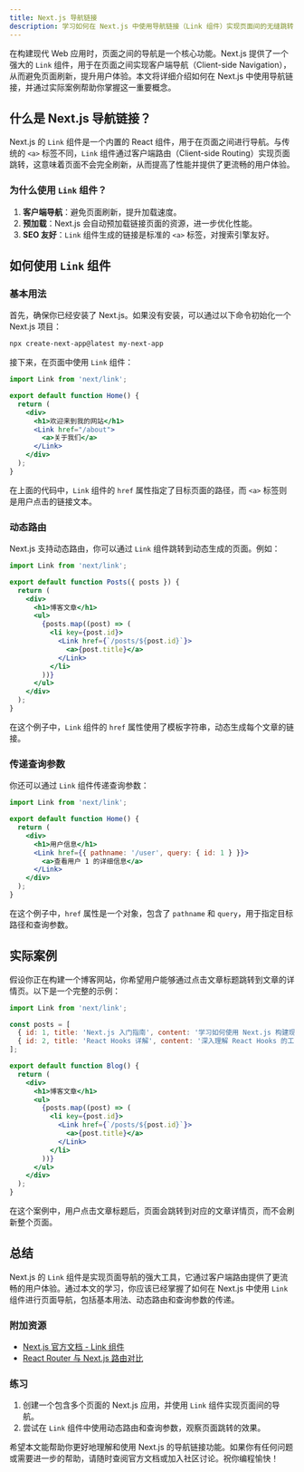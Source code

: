 ```yaml
---
title: Next.js 导航链接
description: 学习如何在 Next.js 中使用导航链接（Link 组件）实现页面间的无缝跳转，提升用户体验。
---
```


在构建现代 Web 应用时，页面之间的导航是一个核心功能。Next.js 提供了一个强大的 `Link` 组件，用于在页面之间实现客户端导航（Client-side Navigation），从而避免页面刷新，提升用户体验。本文将详细介绍如何在 Next.js 中使用导航链接，并通过实际案例帮助你掌握这一重要概念。

## 什么是 Next.js 导航链接？

Next.js 的 `Link` 组件是一个内置的 React 组件，用于在页面之间进行导航。与传统的 `<a>` 标签不同，`Link` 组件通过客户端路由（Client-side Routing）实现页面跳转，这意味着页面不会完全刷新，从而提高了性能并提供了更流畅的用户体验。

### 为什么使用 `Link` 组件？

1. **客户端导航**：避免页面刷新，提升加载速度。
2. **预加载**：Next.js 会自动预加载链接页面的资源，进一步优化性能。
3. **SEO 友好**：`Link` 组件生成的链接是标准的 `<a>` 标签，对搜索引擎友好。

## 如何使用 `Link` 组件

### 基本用法

首先，确保你已经安装了 Next.js。如果没有安装，可以通过以下命令初始化一个 Next.js 项目：

```bash
npx create-next-app@latest my-next-app
```

接下来，在页面中使用 `Link` 组件：

```jsx
import Link from 'next/link';

export default function Home() {
  return (
    <div>
      <h1>欢迎来到我的网站</h1>
      <Link href="/about">
        <a>关于我们</a>
      </Link>
    </div>
  );
}
```

在上面的代码中，`Link` 组件的 `href` 属性指定了目标页面的路径，而 `<a>` 标签则是用户点击的链接文本。

### 动态路由

Next.js 支持动态路由，你可以通过 `Link` 组件跳转到动态生成的页面。例如：

```jsx
import Link from 'next/link';

export default function Posts({ posts }) {
  return (
    <div>
      <h1>博客文章</h1>
      <ul>
        {posts.map((post) => (
          <li key={post.id}>
            <Link href={`/posts/${post.id}`}>
              <a>{post.title}</a>
            </Link>
          </li>
        ))}
      </ul>
    </div>
  );
}
```

在这个例子中，`Link` 组件的 `href` 属性使用了模板字符串，动态生成每个文章的链接。

### 传递查询参数

你还可以通过 `Link` 组件传递查询参数：

```jsx
import Link from 'next/link';

export default function Home() {
  return (
    <div>
      <h1>用户信息</h1>
      <Link href={{ pathname: '/user', query: { id: 1 } }}>
        <a>查看用户 1 的详细信息</a>
      </Link>
    </div>
  );
}
```

在这个例子中，`href` 属性是一个对象，包含了 `pathname` 和 `query`，用于指定目标路径和查询参数。

## 实际案例

假设你正在构建一个博客网站，你希望用户能够通过点击文章标题跳转到文章的详情页。以下是一个完整的示例：

```jsx
import Link from 'next/link';

const posts = [
  { id: 1, title: 'Next.js 入门指南', content: '学习如何使用 Next.js 构建现代 Web 应用。' },
  { id: 2, title: 'React Hooks 详解', content: '深入理解 React Hooks 的工作原理。' },
];

export default function Blog() {
  return (
    <div>
      <h1>博客文章</h1>
      <ul>
        {posts.map((post) => (
          <li key={post.id}>
            <Link href={`/posts/${post.id}`}>
              <a>{post.title}</a>
            </Link>
          </li>
        ))}
      </ul>
    </div>
  );
}
```

在这个案例中，用户点击文章标题后，页面会跳转到对应的文章详情页，而不会刷新整个页面。

## 总结

Next.js 的 `Link` 组件是实现页面导航的强大工具，它通过客户端路由提供了更流畅的用户体验。通过本文的学习，你应该已经掌握了如何在 Next.js 中使用 `Link` 组件进行页面导航，包括基本用法、动态路由和查询参数的传递。

### 附加资源

- [Next.js 官方文档 - Link 组件](https://nextjs.org/docs/api-reference/next/link)
- [React Router 与 Next.js 路由对比](https://nextjs.org/docs/routing/introduction)

### 练习

1. 创建一个包含多个页面的 Next.js 应用，并使用 `Link` 组件实现页面间的导航。
2. 尝试在 `Link` 组件中使用动态路由和查询参数，观察页面跳转的效果。

希望本文能帮助你更好地理解和使用 Next.js 的导航链接功能。如果你有任何问题或需要进一步的帮助，请随时查阅官方文档或加入社区讨论。祝你编程愉快！